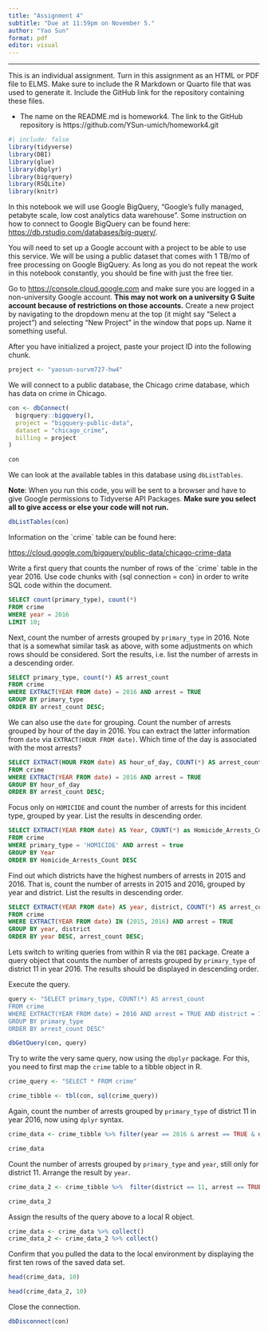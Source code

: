 ```yaml
---
title: "Assignment 4"
subtitle: "Due at 11:59pm on November 5."
author: "Yao Sun"
format: pdf
editor: visual
---
```


------------------------------------------------------------------------

This is an individual assignment. Turn in this assignment as an HTML or PDF file to ELMS. Make sure to include the R Markdown or Quarto file that was used to generate it. Include the GitHub link for the repository containing these files.

-   The name on the README.md is homework4. The link to the GitHub repository is https://github.com/YSun-umich/homework4.git

```r
#| include: false 
library(tidyverse)
library(DBI)
library(glue)
library(dbplyr)
library(bigrquery)
library(RSQLite)
library(knitr)
```

In this notebook we will use Google BigQuery, "Google's fully managed, petabyte scale, low cost analytics data warehouse". Some instruction on how to connect to Google BigQuery can be found here: <https://db.rstudio.com/databases/big-query/>.

You will need to set up a Google account with a project to be able to use this service. We will be using a public dataset that comes with 1 TB/mo of free processing on Google BigQuery. As long as you do not repeat the work in this notebook constantly, you should be fine with just the free tier.

Go to <https://console.cloud.google.com> and make sure you are logged in a non-university Google account. **This may not work on a university G Suite account because of restrictions on those accounts.** Create a new project by navigating to the dropdown menu at the top (it might say "Select a project") and selecting "New Project" in the window that pops up. Name it something useful.

After you have initialized a project, paste your project ID into the following chunk.

```r
project <- "yaosun-survm727-hw4"
```

We will connect to a public database, the Chicago crime database, which has data on crime in Chicago.

```r
con <- dbConnect(
  bigrquery::bigquery(),
  project = "bigquery-public-data",
  dataset = "chicago_crime",
  billing = project
)

con
```

We can look at the available tables in this database using `dbListTables`.

**Note**: When you run this code, you will be sent to a browser and have to give Google permissions to Tidyverse API Packages. **Make sure you select all to give access or else your code will not run.**

```r
dbListTables(con)
```

Information on the \`crime\` table can be found here:

<https://cloud.google.com/bigquery/public-data/chicago-crime-data>

Write a first query that counts the number of rows of the \`crime\` table in the year 2016. Use code chunks with {sql connection = con} in order to write SQL code within the document.

```sql
SELECT count(primary_type), count(*)
FROM crime
WHERE year = 2016
LIMIT 10;
```

Next, count the number of arrests grouped by `primary_type` in 2016. Note that is a somewhat similar task as above, with some adjustments on which rows should be considered. Sort the results, i.e. list the number of arrests in a descending order.

```sql
SELECT primary_type, count(*) AS arrest_count
FROM crime
WHERE EXTRACT(YEAR FROM date) = 2016 AND arrest = TRUE
GROUP BY primary_type
ORDER BY arrest_count DESC;
```

We can also use the `date` for grouping. Count the number of arrests grouped by hour of the day in 2016. You can extract the latter information from `date` via `EXTRACT(HOUR FROM date)`. Which time of the day is associated with the most arrests?

```sql
SELECT EXTRACT(HOUR FROM date) AS hour_of_day, COUNT(*) AS arrest_count
FROM crime
WHERE EXTRACT(YEAR FROM date) = 2016 AND arrest = TRUE
GROUP BY hour_of_day
ORDER BY arrest_count DESC;
```

Focus only on `HOMICIDE` and count the number of arrests for this incident type, grouped by year. List the results in descending order.

```sql
SELECT EXTRACT(YEAR FROM date) AS Year, COUNT(*) as Homicide_Arrests_Count 
FROM crime
WHERE primary_type = 'HOMICIDE' AND arrest = true 
GROUP BY Year 
ORDER BY Homicide_Arrests_Count DESC
```

Find out which districts have the highest numbers of arrests in 2015 and 2016. That is, count the number of arrests in 2015 and 2016, grouped by year and district. List the results in descending order.

```sql
SELECT EXTRACT(YEAR FROM date) AS year, district, COUNT(*) AS arrest_count
FROM crime
WHERE EXTRACT(YEAR FROM date) IN (2015, 2016) AND arrest = TRUE
GROUP BY year, district
ORDER BY year DESC, arrest_count DESC;
```

Lets switch to writing queries from within R via the `DBI` package. Create a query object that counts the number of arrests grouped by `primary_type` of district 11 in year 2016. The results should be displayed in descending order.

Execute the query.

```r
query <- "SELECT primary_type, COUNT(*) AS arrest_count
FROM crime
WHERE EXTRACT(YEAR FROM date) = 2016 AND arrest = TRUE AND district = 11
GROUP BY primary_type
ORDER BY arrest_count DESC"

dbGetQuery(con, query)
```

Try to write the very same query, now using the `dbplyr` package. For this, you need to first map the `crime` table to a tibble object in R.

```r
crime_query <- "SELECT * FROM crime"

crime_tibble <- tbl(con, sql(crime_query))
```

Again, count the number of arrests grouped by `primary_type` of district 11 in year 2016, now using `dplyr` syntax.

```r
crime_data <- crime_tibble %>% filter(year == 2016 & arrest == TRUE & district == 11) %>% group_by(primary_type) %>% summarise(arrest_count = n()) %>% arrange(desc(arrest_count))

crime_data
```

Count the number of arrests grouped by `primary_type` and `year`, still only for district 11. Arrange the result by `year`.

```r
crime_data_2 <- crime_tibble %>%  filter(district == 11, arrest == TRUE) %>% group_by(primary_type, year) %>% summarise(arrest_count = n()) %>%  arrange(desc(arrest_count))

crime_data_2
```

Assign the results of the query above to a local R object.

```r
crime_data <- crime_data %>% collect()
crime_data_2 <- crime_data_2 %>% collect()
```

Confirm that you pulled the data to the local environment by displaying the first ten rows of the saved data set.

```r
head(crime_data, 10)

head(crime_data_2, 10)
```

Close the connection.

```r
dbDisconnect(con)
```
